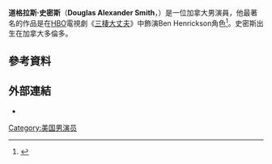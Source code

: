 {{expand|time=2016-7-24T01:56:59+00:00}}
{{Infobox person
| name = 道格拉斯·史密斯
| image = Douglas Smith (cropped).jpg
| imagesize = 
| caption = 史密斯於2013年
| birth_name = Douglas Alexander Smith
| birth_date = {{Birth date and age|1985|6|22}}
| birth_place = [[加拿大|加拿大]][[安大略省|安大略省]][[多倫多|多倫多]]
| death_date =
| occupation = 演員
| height  = {{height|m=1.91}}
| years_active = 1996–現在
| homepage =
}}
'''道格拉斯·史密斯'''（'''Douglas Alexander Smith'''，{{bd|1985年|6月22日}}）是一位加拿大男演員，他最著名的作品是在[[HBO|HBO]]電視劇《[[三棲大丈夫|三棲大丈夫]]》中飾演Ben Henrickson角色<ref>{{cite web|last=Kroll |first=Justin |url=http://www.variety.com/article/VR1118050405 |title='Percy' sequel zeroes in on Smith - Entertainment News, Film News, Media |publisher=Variety |date=2012-02-16 |accessdate=2012-02-17}}</ref>。史密斯出生在加拿大多倫多。

==參考資料==
{{Reflist}}
[[Category:美国男演员|Category:美国男演员]]

==外部連結==
* {{IMDb name|0808022}}